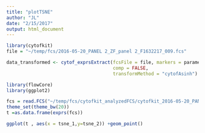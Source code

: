 ```yaml
---
title: "plotTSNE"
author: "JL"
date: "2/15/2017"
output: html_document
---
```

```r
library(cytofkit)
file = "~/temp/fcs/2016-05-20_PANEL 2_ZF_panel 2_F1632217_009.fcs"

data_transformed <- cytof_exprsExtract(fcsFile = file, markers = parameters, 
                                       comp = FALSE, 
                                       transformMethod = "cytofAsinh")

```

```r
library(flowCore)
library(ggplot2)

fcs = read.FCS("~/temp/fcs/cytofkit_analyzedFCS/cytofkit_2016-05-20_PANEL 2_ZF_panel 2_F1632217_009.fcs", transformation=NULL,alter.names=TRUE)
theme_set(theme_bw(20))
t =as.data.frame(exprs(fcs))

ggplot(t , aes(x = tsne_1,y=tsne_2)) +geom_point()

```

